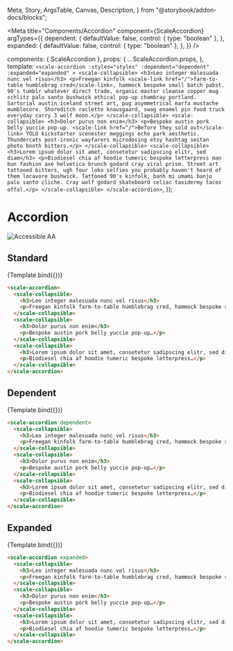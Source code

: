   Meta,
  Story,
  ArgsTable,
  Canvas,
  Description,
} from "@storybook/addon-docs/blocks";

<Meta
  title="Components/Accordion"
  component={ScaleAccordion}
  argTypes={{
    dependent: {
      defaultValue: false,
      control: { type: "boolean" },
    },
    expanded: {
      defaultValue: false,
      control: { type: "boolean" },
    },
  }}
/>

  components: { ScaleAccordion },
  props: {
    ...ScaleAccordion.props,
  },
  template: `
    <scale-accordion
      :styles="styles"
      :dependent="dependent"
      :expanded="expanded"
    >
      <scale-collapsible>
        <h3>Leo integer malesuada nunc vel risus</h3>
        <p>Freegan kinfolk <scale-link href="/">farm-to-table humblebrag cred</scale-link>, hammock bespoke small batch pabst. 90's tumblr whatever direct trade, organic master cleanse copper mug schlitz palo santo bushwick ethical pop-up chambray portland. Sartorial austin iceland street art, pug asymmetrical marfa mustache mumblecore. Shoreditch raclette knausgaard, swag enamel pin food truck everyday carry 3 wolf moon.</p>
      </scale-collapsible>
      <scale-collapsible>
        <h3>Dolor purus non enim</h3>
        <p>Bespoke austin pork belly yuccie pop-up. <scale-link href="/">Before they sold out</scale-link> YOLO kickstarter scenester meggings echo park aesthetic. Thundercats post-ironic wayfarers microdosing etsy hashtag seitan photo booth bitters.</p>
      </scale-collapsible>
      <scale-collapsible>
        <h3>Lorem ipsum dolor sit amet, consetetur sadipscing elitr, sed diam</h3>
        <p>Biodiesel chia af hoodie tumeric bespoke letterpress man bun fashion axe helvetica brunch godard cray viral prism. Street art tattooed bitters, ugh four loko selfies you probably haven't heard of them locavore bushwick. Tattooed 90's kinfolk, banh mi umami banjo palo santo cliche. Cray wolf godard skateboard celiac taxidermy tacos offal.</p>
      </scale-collapsible>
    </scale-accordion>
  `,
});

<div style={{display: 'inline-flex', alignItems: 'center', justifyContent: 'space-between', width: '100%'}}>
    <h1>Accordion</h1>
    <img src="assets/aa.png" alt="Accessible AA" />
</div>

## Standard

<Canvas withSource="none">
  <Story name="Standard">{Template.bind({})}</Story>
</Canvas>

<ArgsTable story="Standard" />

```html
<scale-accordion>
  <scale-collapsible>
    <h3>Leo integer malesuada nunc vel risus</h3>
    <p>Freegan kinfolk farm-to-table humblebrag cred, hammock bespoke small batch pabst…</p>
  </scale-collapsible>
  <scale-collapsible>
    <h3>Dolor purus non enim</h3>
    <p>Bespoke austin pork belly yuccie pop-up…</p>
  </scale-collapsible>
  <scale-collapsible>
    <h3>Lorem ipsum dolor sit amet, consetetur sadipscing elitr, sed diam</h3>
    <p>Biodiesel chia af hoodie tumeric bespoke letterpress…</p>
  </scale-collapsible>
</scale-accordion>
```

## Dependent

<Canvas withSource="none">
  <Story
    name="Dependent"
    args={{
      dependent: true,
    }}
  >
    {Template.bind({})}
  </Story>
</Canvas>

```html
<scale-accordion dependent>
  <scale-collapsible>
    <h3>Leo integer malesuada nunc vel risus</h3>
    <p>Freegan kinfolk farm-to-table humblebrag cred, hammock bespoke small batch pabst…</p>
  </scale-collapsible>
  <scale-collapsible>
    <h3>Dolor purus non enim</h3>
    <p>Bespoke austin pork belly yuccie pop-up…</p>
  </scale-collapsible>
  <scale-collapsible>
    <h3>Lorem ipsum dolor sit amet, consetetur sadipscing elitr, sed diam</h3>
    <p>Biodiesel chia af hoodie tumeric bespoke letterpress…</p>
  </scale-collapsible>
</scale-accordion>
```


## Expanded

<Canvas withSource="none">
  <Story
    name="Expanded"
    args={{
      expanded: true,
    }}
  >
    {Template.bind({})}
  </Story>
</Canvas>

```html
<scale-accordion expanded>
  <scale-collapsible>
    <h3>Leo integer malesuada nunc vel risus</h3>
    <p>Freegan kinfolk farm-to-table humblebrag cred, hammock bespoke small batch pabst…</p>
  </scale-collapsible>
  <scale-collapsible>
    <h3>Dolor purus non enim</h3>
    <p>Bespoke austin pork belly yuccie pop-up…</p>
  </scale-collapsible>
  <scale-collapsible>
    <h3>Lorem ipsum dolor sit amet, consetetur sadipscing elitr, sed diam</h3>
    <p>Biodiesel chia af hoodie tumeric bespoke letterpress…</p>
  </scale-collapsible>
</scale-accordion>
```
